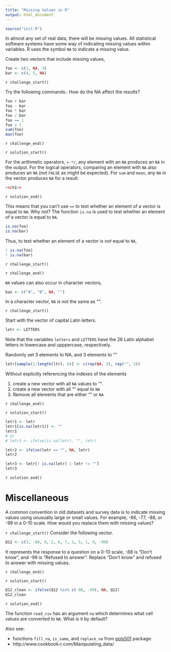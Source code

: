 ```yaml
---
title: "Missing Values in R"
output: html_document
---
```


```r
source("init.R")
```

In almost any set of real data, there will be missing values.
All statistical software systems have some way of indicating missing values within variables.
R uses the symbol `NA` to indicate a missing value. 

Create two vectors that include missing values,
```r
foo <- c(1, NA, 3)
bar <- c(4, 5, NA)
```

`r challenge_start()`

Try the following commands:. How do the NA affect the results?

```r
foo + bar
foo - bar
foo * bar
foo / bar
foo == 1
foo > 1
sum(foo)
max(foo)
```

`r challenge_end()`

`r solution_start()`

For the arithmetic operators, `+-*/`, any element with an `NA` produces an `NA` in the output.
For the logical operators, comparing an element with `NA` also produces an `NA` (not `FALSE` as might be expected).
For `sum` and `mean`, any `NA` in the vector produces `NA` for a result.

```r
<<ch1>>
```

`r solution_end()`

This means that you can't use `==` to test whether an element of a vector is equal to `NA`. Why not? 
The function `is.na` is used to test whether an element of a vector is equal to `NA`.
```r
is.na(foo)
is.na(bar)
```
Thus, to test whether an element of a vector is *not* equal to `NA`,
```r
! is.na(foo)
! is.na(bar)
```

`r challenge_start()`

`r challenge_end()`

`NA` values can also occur in character vectors,
```r
baz <- c("A", "B", NA, "")
```
In a character vector, `NA` is not the same as "".

`r challenge_start()`

Start with the vector of capital Latin letters.
```r
letr <- LETTERS
```
Note that the variables `letters` and `LETTERS`
have the 26 Latin alphabet letters in lowercase and upppercase, respectively.

Randomly set 3 elements to NA, and 3 elements to ""
```r
letr[sample(1:length(ltr), 6)] <- c(rep(NA, 3), rep("", 3))
```
Without explicitly referencing the indexes of the elements

1. create a new vector with all `NA` values to "".
2. create a new vector with all "" equal to `NA`
3. Remove all elements that are either "" or `NA`

`r challenge_end()`

`r solution_start()`
```r
letr1 <- letr
letr1[is.na(letr1)] <- ""
letr1
# or
# letr1 <- ifelse(is.na(letr), "", letr)

letr2 <- ifelse(letr == "", NA, letr)
letr2

letr3 <- letr[! is.na(letr) | letr != ""]
letr3
```

`r solution_end()`

# Miscellaneous

A common convention in old datasets and survey data is to indicate missing values using
unusually large or small values. For example, -66, -77, -88, or -99 in a 0-10 scale.
How would you replace them with missing values?

`r challenge_start()`
Consider the following vector.
```r
Q12 <- c(3, -88, 8, 2, 6, 7, 1, 5, 1, 9, -99)
```
It represents the response to a question on a 0-10 scale, -88 is "Don't know", and
-99 is "Refused to answer". Replace "Don't know" and refused to answer with missing values.

`r challenge_end()`

`r solution_start()`
```r
Q12_clean <- ifelse(Q12 %in% c(-88, -99), NA, Q12)
Q12_clean
```
`r solution_end()`

The function `read_csv` has an argument `na` which determines what cell values are converted to `NA`.
What is it by default? 

Also see: 

- functions `fill_na`, `is_same`, and `replace_na` from [pols501](https://github.com/UW-POLS501/r-uwpols501) package.
- http://www.cookbook-r.com/Manipulating_data/

<!--

- Talk about NULL? 
- Don't need to mention Inf or NaN, since those appear infrequently in what they are doing

-->
